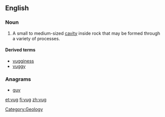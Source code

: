 ==English==
{{wikipedia}}
===Noun===
{{en-noun}}

# A small to medium-sized [[cavity]] inside rock that may be formed through a variety of processes.

====Derived terms====
* [[vugginess]]
* [[vuggy]]

===Anagrams===
* [[guv#English|guv]] 

[[Category:Geology]]

[[et:vug]]
[[fi:vug]]
[[zh:vug]]